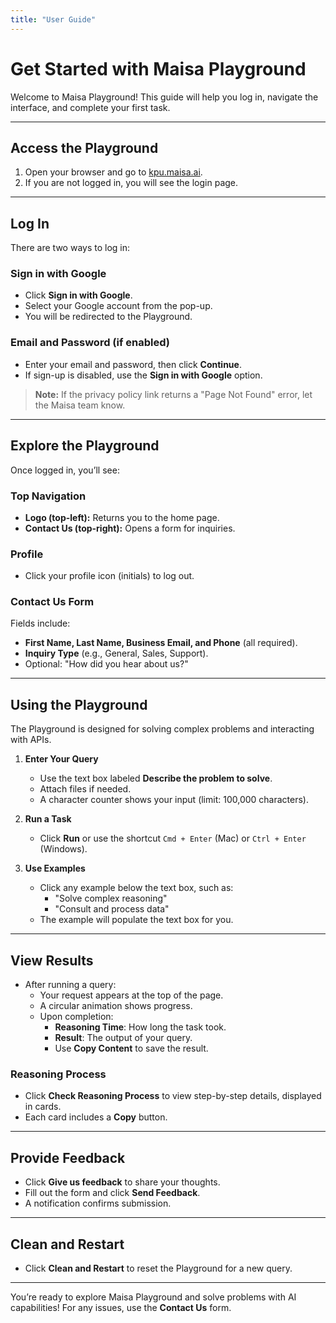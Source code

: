 ```yaml
---
title: "User Guide"
---
```


# Get Started with Maisa Playground

Welcome to Maisa Playground! This guide will help you log in, navigate the interface, and complete your first task.

---

## Access the Playground

1. Open your browser and go to [kpu.maisa.ai](https://kpu.maisa.ai).
2. If you are not logged in, you will see the login page.

---

## Log In

There are two ways to log in:

### Sign in with Google

- Click **Sign in with Google**.
- Select your Google account from the pop-up.
- You will be redirected to the Playground.

### Email and Password (if enabled)

- Enter your email and password, then click **Continue**.
- If sign-up is disabled, use the **Sign in with Google** option.

> **Note:** If the privacy policy link returns a "Page Not Found" error, let the Maisa team know.

---

## Explore the Playground

Once logged in, you’ll see:

### Top Navigation
- **Logo (top-left):** Returns you to the home page.
- **Contact Us (top-right):** Opens a form for inquiries.

### Profile
- Click your profile icon (initials) to log out.

### Contact Us Form
Fields include:
- **First Name, Last Name, Business Email, and Phone** (all required).
- **Inquiry Type** (e.g., General, Sales, Support).
- Optional: "How did you hear about us?"

---

## Using the Playground

The Playground is designed for solving complex problems and interacting with APIs.

1. **Enter Your Query**
   - Use the text box labeled **Describe the problem to solve**.
   - Attach files if needed.
   - A character counter shows your input (limit: 100,000 characters).

2. **Run a Task**
   - Click **Run** or use the shortcut `Cmd + Enter` (Mac) or `Ctrl + Enter` (Windows).

3. **Use Examples**
   - Click any example below the text box, such as:
     - "Solve complex reasoning"
     - "Consult and process data"
   - The example will populate the text box for you.

---

## View Results

- After running a query:
  - Your request appears at the top of the page.
  - A circular animation shows progress.
  - Upon completion:
    - **Reasoning Time**: How long the task took.
    - **Result**: The output of your query.
    - Use **Copy Content** to save the result.

### Reasoning Process
- Click **Check Reasoning Process** to view step-by-step details, displayed in cards.
- Each card includes a **Copy** button.

---

## Provide Feedback

- Click **Give us feedback** to share your thoughts.
- Fill out the form and click **Send Feedback**.
- A notification confirms submission.

---

## Clean and Restart

- Click **Clean and Restart** to reset the Playground for a new query.

---

You’re ready to explore Maisa Playground and solve problems with AI capabilities! For any issues, use the **Contact Us** form.
